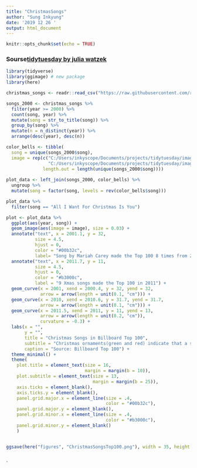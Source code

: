 ```yaml
---
title: "ChristmasSongs"
author: "Sung Inkyung"
date: '2019 12 26 '
output: html_document
---
```


```r
knitr::opts_chunk$set(echo = TRUE)
```
### Sourse[tidytuesday by julia watzek](https://github.com/jwatzek/tidytuesday/blob/master/scripts/2019-52_xmas_songs.R)
```r
library(tidyverse)
library(ggimage) # new package
library(here)
```

```r
christmas_songs <- readr::read_csv("https://raw.githubusercontent.com/rfordatascience/tidytuesday/master/data/2019/2019-12-24/christmas_songs.csv")

```

```r
songs_2000 <- christmas_songs %>% 
  filter(year >= 2000) %>% 
  count(song, year) %>% 
  mutate(song = str_to_title(song)) %>% 
  group_by(song) %>% 
  mutate(n = n_distinct(year)) %>% 
  arrange(desc(year), desc(n))

color_bells <- tibble(
  song = unique(songs_2000$song),
  image = rep(c("C:/Users/inkyscope/Documents/projects/tidytuesday/image/gold_ball.png",
                "C:/Users/inkyscope/Documents/projects/tidytuesday/image/silver_ball.png"), 
              length.out = length(unique(songs_2000$song))))
  
plot_data <- left_join(songs_2000, color_bells) %>% 
  ungroup %>% 
  mutate(song = factor(song, levels = rev(color_bells$song)))

plot_data %>%
  filter(song == "All I Want For Christmas Is You")
```


```r
plot <- plot_data %>% 
  ggplot(aes(year, song)) +
  geom_image(aes(image = image), size = 0.03) +
  annotate("text", x = 2001.1, y = 32,
           size = 4.5,
           hjust = 0,
           color = "#00b32c",
           label= "Song by Mariah Carey made the Top 100 8 times from 2000 - 2017") +
  annotate("text", x = 2011.7, y = 11,
           size = 4.5,
           hjust = 0, 
           color = "#b3000c",
           label = "9 Xmas songs made the Top 100 in 2011") +
  geom_curve(x = 2001, xend = 2000.4, y = 32, yend = 32, 
             arrow = arrow(length = unit(0.1, "cm"))) +
  geom_curve(x = 2010, xend = 2010.6, y = 31.7, yend = 31.7, 
             arrow = arrow(length = unit(0.1, "cm"))) +
  geom_curve(x = 2011.5, xend = 2011, y = 11, yend = 13, 
             arrow = arrow(length = unit(0.2, "cm")),
             curvature = -0.3) +
  labs(x = "",
       y = "",
       title = "Christmas Songs in Billboard Top 100",
       subtitle = "Christmas ornaments(green and red) indicate that a song made the Billboard Top 100 in the corresponding year.",
       caption = "Source: Billboard Top 100") +
  theme_minimal() +
  theme(
    plot.title = element_text(size = 16,
                              margin = margin(b = 10)),
    plot.subtitle = element_text(size = 13,
                                 margin = margin(b = 25)),
    axis.ticks = element_blank(),
    axis.ticks.y = element_blank(),
    panel.grid.major.x = element_line(size = .4,
                                      color = "#00b32c"),
    panel.grid.major.y = element_blank(),
    panel.grid.minor.x = element_line(size = .4,
                                      color = "#b3000c"),
    panel.grid.minor.y = element_blank()
    ) 


ggsave(here("figures", "ChristmasSongsTop100.png"), width = 35, height =35, units = "cm")
  
```
`

